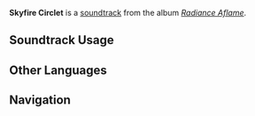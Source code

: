{{Stub}}
{{About|the soundtrack|the area|Skyfire Circlet}}
{{Soundtrack Infobox
|title          = Skyfire Circlet
|image          = Radiance Aflame.png
|album          = Radiance Aflame
|disc           = 1
|number         = 10
|featured       = 
|featured2      = 
|featured3      = 
|featured_disc  = 
|featured_disc2 = 
|featured_disc3 = 
|youtube_id     = 
|spotify_id     = 3U8J4sGklVBTsxMb7rMoRj
|previous       = The Horn Has Sounded
|next           = Walk With the Blazing Fire
}}
'''Skyfire Circlet''' is a [[soundtrack]] from the album ''[[Radiance Aflame]]''.

==Soundtrack Usage==
{{Soundtrack Usage
|location = Skyfire Circlet
|quest = 
|domain = 
|eventgameplay = 
|special_displayed = 
|special = 
|teapot = 
|mediaoriginal = 
}}
<!--
==Other Arrangements==
{{Files by Category Gallery|Media Using an Unreleased Arrangement of {{subst:#titleparts:{{subst:PAGENAME}}}} Soundtrack}}
-->
<!--
==Production Credits==
{| class="wikitable"
! Position
! Staff<ref>NetEase Cloud Music: [https://music.163.com/#/song?id=NUMBER TITLE {{zh|}}]</ref>
|-
!
| ({{zh|}})
|}
|}
-->
<!--
==Gallery==
<gallery>
</gallery>
-->

==Other Languages==
{{Other Languages
|en       = Skyfire Circlet
|zhs      = 嵾峨之冠
|zhs_rm   = 
|zht      = 
|zht_rm   = 
|zh_tl    = 
|ja       = 高峰のクラウン
|ja_rm    = 
|ja_tl    = 
}}
<!--
==References==
{{Reflist}}
-->

==Navigation==
{{Soundtrack Navbox|Radiance Aflame}}